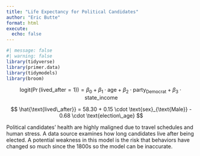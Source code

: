 ```yaml
---
title: "Life Expectancy for Political Candidates"
author: "Eric Butte"
format: html
execute: 
  echo: false
---
```



```r
#| message: false
#| warning: false
library(tidyverse)
library(primer.data)
library(tidymodels)
library(broom)
```
$$
\text{logit}(\Pr(\text{lived\_after} = 1)) = \beta_0 + \beta_1 \cdot \text{age} + \beta_2 \cdot \text{party}_{\text{Democrat}} + \beta_3 \cdot \text{state\_income}
$$



$$
\hat{\text{lived\_after}} = 58.30 + 0.15 \cdot \text{sex}_{\text{Male}} - 0.68 \cdot \text{election\_age}
$$





Political candidates' health are highly maligned due to travel schedules and human stress. A data source examines how long candidates live after being elected. A potential weakness in this model is the risk that behaviors have changed so much since the 1800s so the model can be inaccurate. 